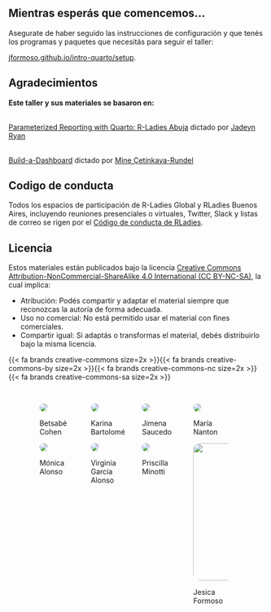 ## Mientras esperás que comencemos...

Asegurate de haber seguido las instrucciones de configuración y que tenés los programas y paquetes que necesitás para seguir el taller:

[jformoso.github.io/intro-quarto/setup](https://jformoso.github.io/quarto-rladiesBA/setup.html).


## Agradecimientos

**Este taller y sus materiales se basaron en:**

\
[Parameterized Reporting with Quarto: R-Ladies Abuja](https://github.com/jadeynryan/parameterized-quarto-workshop) dictado por [Jadeyn Ryan](https://jadeyryan.com/)

\
[Build-a-Dashboard](https://posit-conf-2024.github.io/quarto-dashboards/) dictado por [Mine Çetinkaya-Rundel](https://mine-cr.com/)

## Codigo de conducta

Todos los espacios de participación de R-Ladies Global y RLadies Buenos Aires, incluyendo reuniones presenciales o virtuales, Twitter, Slack y listas de correo se rigen por el [Código de conducta de RLadies](https://github.com/rladies/.github/blob/master/CODE_OF_CONDUCT.md#spanish).

## Licencia

Estos materiales están publicados bajo la licencia [Creative Commons Attribution-NonCommercial-ShareAlike 4.0 International (CC BY-NC-SA)](https://creativecommons.org/licenses/by-nc-sa/4.0/), la cual implica:

-   Atribución: Podés compartir y adaptar el material siempre que reconozcas la autoría de forma adecuada.
-   Uso no comercial: No está permitido usar el material con fines comerciales.
-   Compartir igual: Si adaptás o transformas el material, debés distribuirlo bajo la misma licencia.

{{< fa brands creative-commons size=2x >}}{{< fa brands creative-commons-by size=2x >}}{{< fa brands creative-commons-nc size=2x >}}{{< fa brands creative-commons-sa size=2x >}}

## 

::: columns
::: {.column width="10%"}
:::

::: {.column width="20%"}
![](images/betsy2.png){style="border-radius:1em;margin-top:auto"}

Betsabé Cohen\


![](images/moni.jpg){style="border-radius:1em;margin-top:auto"}

Mónica Alonso
:::

::: {.column width="20%"}
![](images/kari.jpg){style="border-radius:1em;margin-top:auto"}

Karina Bartolomé

![](images/vir.jpg){style="border-radius:1em;margin-top:auto"}

Virginia García Alonso
:::

::: {.column width="20%"}
![](images/Jime.jpg){style="border-radius:1em;margin-top:auto"}

Jimena Saucedo

![](images/pri.jpg){style="border-radius:1em;margin-top:auto"}

Priscilla Minotti




:::

::: {.column width="20%"}
![](images/maria.jpg){style="border-radius:1em;margin-top:auto"}

María Nanton

![](images/jesi.png){style="border-radius:1em;margin-top:auto" width="270"}

Jesica Formoso
:::

::: {.column width="10%"}
:::
:::

